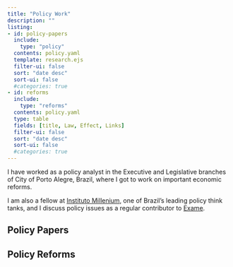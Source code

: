 ```yaml
---
title: "Policy Work"
description: "" 
listing:
- id: policy-papers
  include: 
    type: "policy"
  contents: policy.yaml
  template: research.ejs
  filter-ui: false
  sort: "date desc"
  sort-ui: false
  #categories: true
- id: reforms
  include: 
    type: "reforms"
  contents: policy.yaml
  type: table
  fields: [title, Law, Effect, Links]
  filter-ui: false
  sort: "date desc"
  sort-ui: false
  #categories: true
---
```


<!-- See about omitting columns by table -->

I have worked as a policy analyst in the Executive and Legislative branches of City of Porto Alegre, Brazil, where I got to work on important economic reforms. 

I am also a fellow at [Instituto Millenium](https://institutomillenium.org.br), one of Brazil's leading policy think tanks, and I discuss policy issues as a regular contributor to [Exame](https://exame.com/autor/joao-pedro-bastos/).

## Policy Papers

:::{#policy-papers}
:::

## Policy Reforms

:::{#reforms}
::: 